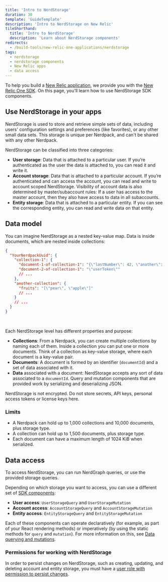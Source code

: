 ```yaml
---
title: 'Intro to NerdStorage'
duration: 30
template: 'GuideTemplate'
description: 'Intro to NerdStorage on New Relic'
tileShorthand:
  title: 'Intro to NerdStorage'
  description: 'Learn about NerdStorage components'
redirects:
  - /build-tools/new-relic-one-applications/nerdstorage
tags:
  - nerdstorage
  - nerdstorage components
  - New Relic apps
  - data access
---
```


<Intro>

To help you build a [New Relic application](/build-apps), we provide you with the [New Relic One SDK](/explore-docs/intro-to-sdk). On this page, you’ll learn how to use NerdStorage SDK components.

</Intro>

## Use NerdStorage in your apps

NerdStorage is used to store and retrieve simple sets of data, including users' configuration settings and preferences (like favorites), or any other small data sets. This storage is unique per Nerdpack, and can't be shared with any other Nerdpack.

NerdStorage can be classified into three categories:

- **User storage**: Data that is attached to a particular user. If you’re authenticated as the user the data is attached to, you can read it and write it.
- **Account storage**: Data that is attached to a particular account. If you’re authenticated and can access the account, you can read and write to account scoped NerdStorage. Visibility of account data is also determined by master/subaccount rules: If a user has access to the master account, then they also have access to data in all subaccounts.
- **Entity storage**: Data that is attached to a particular entity. If you can see the corresponding entity, you can read and write data on that entity.

## Data model

You can imagine NerdStorage as a nested key-value map. Data is inside documents, which are nested inside collections:

```json copy=false lineNumbers=false
{
  "YourNerdpackUuid": {
    "collection-1": {
      "document-1-of-collection-1": "{\"lastNumber\": 42, \"another\": [1]}",
      "document-2-of-collection-1": "\"userToken\""
      // ...
    },
    "another-collection": {
      "fruits": "[\"pear\", \"apple\"]"
      // ...
    }
    // ...
  }
}
```

<br />

Each NerdStorage level has different properties and purpose:

- **Collections**: From a Nerdpack, you can create multiple collections by naming each of them. Inside a collection you can put one or more documents. Think of a collection as key-value storage, where each document is a key-value pair.
- **Documents**: A document is formed by an identifier (`documentId`) and a set of data associated with it.
- **Data** associated with a document: NerdStorage accepts any sort of data associated to a `documentId`. Query and mutation components that are provided work by serializing and deserializing JSON.

<Callout variant="caution">

NerdStorage is not encrypted. Do not store secrets, API keys, personal access tokens or license keys here.

</Callout>

### Limits

- A Nerdpack can hold up to 1,000 collections and 10,000 documents, plus storage type.
- A collection can hold up to 1,500 documents, plus storage type.
- Each document can have a maximum length of 1024 KiB when serialized.

## Data access

To access NerdStorage, you can run NerdGraph queries, or use the provided storage queries.

Depending on which storage you want to access, you can use a different set of [SDK components](/client-side-sdk/index.html):

- **User access**: `UserStorageQuery` and `UserStorageMutation`
- **Account access**: `AccountStorageQuery` and `AccountStorageMutation`
- **Entity access**: `EntityStorageQuery` and `EntityStorageMutation`

Each of these components can operate declaratively (for example, as part of your React rendering methods) or imperatively (by using the static methods for `query` and `mutation`). For more information on this, see [Data querying and mutations](/build-tools/new-relic-one-applications/query-and-store-data).

### Permissions for working with NerdStorage

In order to persist changes on NerdStorage, such as creating, updating, and deleting account and entity storage, you must have a [user role with permission to persist changes](https://docs.newrelic.com/docs/accounts/accounts-billing/new-relic-one-pricing-users/users-roles).

